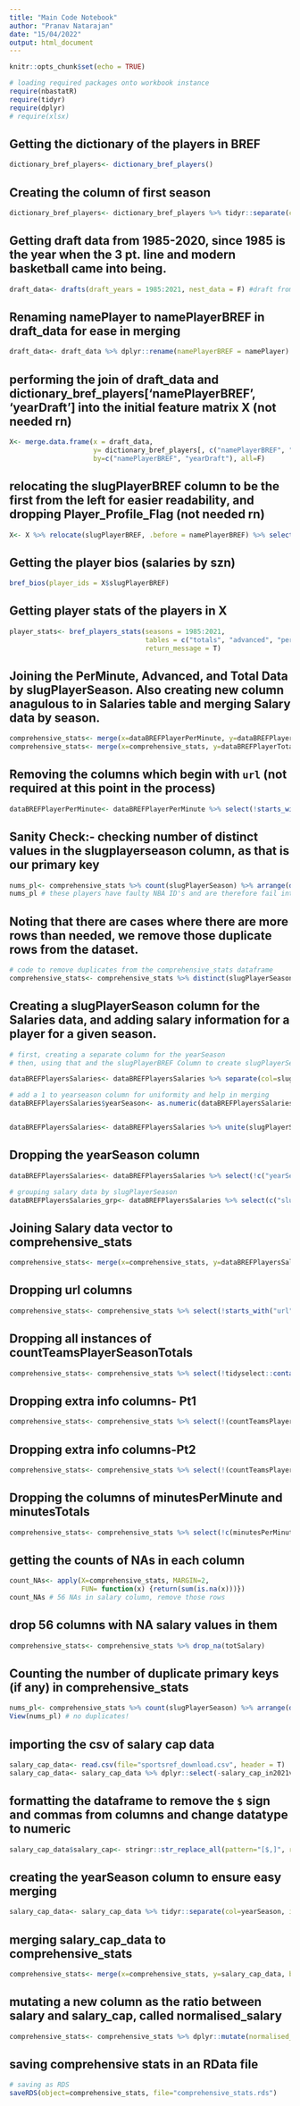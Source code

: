 ```yaml
---
title: "Main Code Notebook"
author: "Pranav Natarajan"
date: "15/04/2022"
output: html_document
---
```


```r
knitr::opts_chunk$set(echo = TRUE)
```

```r
# loading required packages onto workbook instance
require(nbastatR)
require(tidyr)
require(dplyr)
# require(xlsx)
```

## Getting the dictionary of the players in BREF
```r
dictionary_bref_players<- dictionary_bref_players()
```

## Creating the column of first season
```r
dictionary_bref_players<- dictionary_bref_players %>% tidyr::separate(col=slugSeasonRookie, into = c('yearDraft', NA), remove=F)
```


## Getting draft data from 1985-2020, since 1985 is the year when the 3 pt. line and modern basketball came into being.
```r
draft_data<- drafts(draft_years = 1985:2021, nest_data = F) #draft from 1985-85 to 2021-22 szns
```



## Renaming namePlayer to namePlayerBREF in draft_data for ease in merging
```r
draft_data<- draft_data %>% dplyr::rename(namePlayerBREF = namePlayer)
```

## performing the join of draft_data and dictionary_bref_players['namePlayerBREF', 'yearDraft'] into the initial feature matrix X (not needed rn)
```r
X<- merge.data.frame(x = draft_data, 
                     y= dictionary_bref_players[, c("namePlayerBREF", "yearDraft", "slugPlayerBREF")],
                     by=c("namePlayerBREF", "yearDraft"), all=F)
```


## relocating the slugPlayerBREF column to be the first from the left for easier readability, and dropping Player_Profile_Flag (not needed rn)
```r
X<- X %>% relocate(slugPlayerBREF, .before = namePlayerBREF) %>% select(!(PLAYER_PROFILE_FLAG))
```


## Getting the player bios (salaries by szn)
```r
bref_bios(player_ids = X$slugPlayerBREF)
```


## Getting player stats of the players in X
```r
player_stats<- bref_players_stats(seasons = 1985:2021, 
                                  tables = c("totals", "advanced", "per_minute"),
                                  return_message = T)
```


## Joining the PerMinute, Advanced, and Total Data by slugPlayerSeason. Also creating new column anagulous to in Salaries table and merging Salary data by season.
```r
comprehensive_stats<- merge(x=dataBREFPlayerPerMinute, y=dataBREFPlayerAdvanced, by="slugPlayerSeason", all=F)
comprehensive_stats<- merge(x=comprehensive_stats, y=dataBREFPlayerTotals, by="slugPlayerSeason", all=F)
```

## Removing the columns which begin with `url` (not required at this point in the process)
```r
dataBREFPlayerPerMinute<- dataBREFPlayerPerMinute %>% select(!starts_with("url"))
```

## Sanity Check:- checking number of distinct values in the slugplayerseason column, as that is our primary key
```r
nums_pl<- comprehensive_stats %>% count(slugPlayerSeason) %>% arrange(desc(n)) %>% head()
nums_pl # these players have faulty NBA ID's and are therefore fail integrity check
```

## Noting that there are cases where there are more rows than needed, we remove those duplicate rows from the dataset.
```r
# code to remove duplicates from the comprehensive_stats dataframe
comprehensive_stats<- comprehensive_stats %>% distinct(slugPlayerSeason, .keep_all = T)# nrow = 16150
```

## Creating a slugPlayerSeason column for the Salaries data, and adding salary information for a player for a given season.
```r
# first, creating a separate column for the yearSeason
# then, using that and the slugPlayerBREF Column to create slugPlayerSeason

dataBREFPlayersSalaries<- dataBREFPlayersSalaries %>% separate(col=slugSeason, into=c("yearSeason", NA), sep='-', remove = F)

# add a 1 to yearseason column for uniformity and help in merging
dataBREFPlayersSalaries$yearSeason<- as.numeric(dataBREFPlayersSalaries$yearSeason) + 1


dataBREFPlayersSalaries<- dataBREFPlayersSalaries %>% unite(slugPlayerSeason, c("slugPlayerBREF", "yearSeason"), remove = F)
```


## Dropping the yearSeason column
```r
dataBREFPlayersSalaries<- dataBREFPlayersSalaries %>% select(!c("yearSeason"))
```

```r
# grouping salary data by slugPlayerSeason
dataBREFPlayersSalaries_grp<- dataBREFPlayersSalaries %>% select(c("slugPlayerSeason", "amountSalary")) %>% group_by(slugPlayerSeason) %>% summarise(totSalary = sum(amountSalary)) # this works!
```

## Joining Salary data vector to comprehensive_stats
```r
comprehensive_stats<- merge(x=comprehensive_stats, y=dataBREFPlayersSalaries_grp, by="slugPlayerSeason", all=F) # Success! 9684
```


## Dropping url columns
```r
comprehensive_stats<- comprehensive_stats %>% select(!starts_with("url"))# 10 columns dropped. 109 variables currently
```

## Dropping all instances of countTeamsPlayerSeasonTotals
```r
comprehensive_stats<- comprehensive_stats %>% select(!tidyselect::contains("countTeamsPlayerSeasonTotals"))# 1 column dropped
```

## Dropping extra info columns- Pt1
```r
comprehensive_stats<- comprehensive_stats %>% select(!(countTeamsPlayerSeasonPerMinute:`idPlayerNBA.y`)) # 95 variables currently
```

## Dropping extra info columns-Pt2
```r
comprehensive_stats<- comprehensive_stats %>% select(!(countTeamsPlayerSeason:idPlayerNBA))# 76 variables currently
```

## Dropping the columns of minutesPerMinute and minutesTotals
```r
comprehensive_stats<- comprehensive_stats %>% select(!c(minutesPerMinute, minutesTotals))# 2 columns dropped. 74 variables
```

## getting the counts of NAs in each column
```r
count_NAs<- apply(X=comprehensive_stats, MARGIN=2,
                  FUN= function(x) {return(sum(is.na(x)))})
count_NAs # 56 NAs in salary column, remove those rows
```

## drop 56 columns with NA salary values in them
```r
comprehensive_stats<- comprehensive_stats %>% drop_na(totSalary)
```


## Counting the number of duplicate primary keys (if any) in comprehensive_stats
```r
nums_pl<- comprehensive_stats %>% count(slugPlayerSeason) %>% arrange(desc(n))
View(nums_pl) # no duplicates!
```


## importing the csv of salary cap data
```r
salary_cap_data<- read.csv(file="sportsref_download.csv", header = T)
salary_cap_data<- salary_cap_data %>% dplyr::select(-salary_cap_in2021valuation)
```

## formatting the dataframe to remove the `$` sign and commas from columns and change datatype to numeric
```r
salary_cap_data$salary_cap<- stringr::str_replace_all(pattern="[$,]", replacement="", string =salary_cap_data$salary_cap)#%>% dplyr::mutate(salary_cap = as.numeric(salary_cap))
```

## creating the yearSeason column to ensure easy merging
```r
salary_cap_data<- salary_cap_data %>% tidyr::separate(col=yearSeason, into=c("yearSeason", NA), sep='-', remove=F)
```

## merging salary_cap_data to comprehensive_stats
```r
comprehensive_stats<- merge(x=comprehensive_stats, y=salary_cap_data, by.x= c("yearSeason.x"), by.y=c("yearSeason"))
```

## mutating a new column as the ratio between salary and salary_cap, called normalised_salary
```r
comprehensive_stats<- comprehensive_stats %>% dplyr::mutate(normalised_salary = totSalary / as.numeric(salary_cap)) # WORKS. do not change anything else.
```


## saving comprehensive stats in an RData file
```r
# saving as RDS
saveRDS(object=comprehensive_stats, file="comprehensive_stats.rds")
```